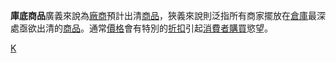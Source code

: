{{expand|time=2010-11-22T08:41:30+00:00}}
{{notability unreferenced|time=2010-11-22T08:41:30+00:00}}
'''庫底商品'''廣義來說為[[廠商|廠商]]預計出清[[商品|商品]]，狹義來說則泛指所有商家擺放在[[倉庫|倉庫]]最深處亟欲出清的[[商品|商品]]。通常[[價格|價格]]會有特別的[[折扣|折扣]]引起[[消費者|消費者]][[購買|購買]]慾望。

[[Category:商品|K]]

{{財產種類}}